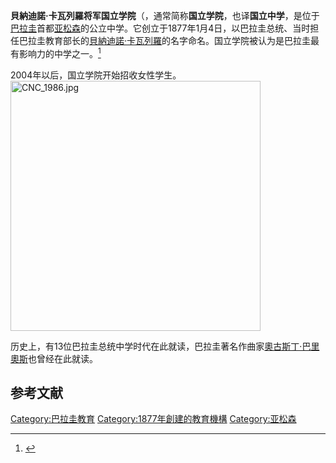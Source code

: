{{Infobox school
|name = 貝納迪諾·卡瓦列羅将军国立学院 <br /> Colegio Nacional de la Capital <br />
"Gral. Bernardino Caballero"
|seal_size = 
|seal_image = Col Nac Cap.jpg
|image=
|image_size = 
|alt  =
|caption = 
|motto=
|motto_translation= 
|streetaddress = Eusebio Ayala, 50
|region =
|city =[[亚松森|亚松森]]
|country = 巴拉圭
|coordinates=  {{coord|-25.3023|-57.6176}}
|schooltype = 公立学校
|fundingtype= 
|patron  =
|established=
|founded =  1877年1月4日
|opened  =
|locale  =
|authority  =
|category=
|oversight  =
|oversight_label  =
|authorizer =
|trustee =
|specialist =
|session =
|MOE  =
|ofsted  =
|ceeb = 
|chairman=
|chairperson=
|dean =
|administrator = [[亚松森|亚松森]]市政府
|director=
|rector  = Raúl Aguilera Méndez
|staff=
|faculty =
|teaching_staff= 
|employees  =
|key_people =
|years=
|gender  = 
|lower_age  =
|upper_age  =
|enrollment = 
|classes =
|ratio=
|system  =
|medium  =
|schedule=
|classrooms =
|campuses=
|area =
|houses  =
|colours = 蓝、红
|slogan  =
|song =
|fightsong  =
|athletics  =
|conference =
|sports  = 
|nickname= 
|team_name  = 
|accreditation =
|ranking =
|national_ranking =
|SAT  =
|ACT  =
|decile  =
|publication=
|newspaper  =
|yearbook=
|budget  =
|fees =
|revenue =
|communities=
|graduates  =
|affiliations  =
|alumni  = 
|nobel_laureates  =
|information=
|website = 
|picture =
|picture_caption  = 
|picture2=
|picture_caption2 = 
|founders= {{link-en|何塞·米格尔·卡雷拉|JoséMiguelCarrera}},{{link-en|卡米洛·恩里克斯|CamiloHenríquez}}
|schoolboard=
|category_label=
|schoolcode =
|president  =
|chair=
|custodian  =
|age range  =
|enrollment_as_of = 
|Chilean_Students =
|international_students =
|avg_class_size_es=
|avg_class_size_ms=
|avg_class_size_hs=
|language= 
|schedtyp=
|hours_in_day  = 
|campus_Bound  =
|colors  =
|mascot image  =
|vision  =
|testname=
|testaverage=
|bar pass rate =
|roll =
|products=
|endowment  =
|tuition =
|feeders =
|main feeder school for =
|free_label =
|free_text  =
|free_label1=
|free_text1 =
|free_label2=
|free_text2 =
|free_label3=
|free_text3 =
|free_label4=
|free_text4 =
|free_label5=
|free_text5 =
|homepage=
|url  = [https://web.archive.org/web/20110519082318/http://www.mec.gov.py/cnc/index.htm www.mec.gov.py/cnc]
}}
'''貝納迪諾·卡瓦列羅将军国立学院'''（{{lang-es| Colegio Nacional de la Capital "Gral. Bernardino Caballero"}}，通常简称'''国立学院'''，也译'''国立中学'''，是位于[[巴拉圭|巴拉圭]]首都[[亚松森|亚松森]]的公立中学。它创立于1877年1月4日，以巴拉圭总统、当时担任巴拉圭教育部长的[[貝納迪諾·卡瓦列羅|貝納迪諾·卡瓦列羅]]的名字命名。国立学院被认为是巴拉圭最有影响力的中学之一。<ref>{{cite web|url=https://www.adndigital.com.py/mandatario-asiste-graduacion-estudiantes-del-colegio-nacional-la-capital/|title=Mandatario asiste a graduación de estudiantes del Colegio Nacional de la Capital|publisher=ADN Paraguayo|accessdate=2018-12-11|archive-date=2020-11-12|archive-url=https://web.archive.org/web/20201112025640/https://www.adndigital.com.py/mandatario-asiste-graduacion-estudiantes-del-colegio-nacional-la-capital/|dead-url=no}}</ref>

2004年以后，国立学院开始招收女性学生。
[[File:CNC_1986.jpg|400px]]

历史上，有13位巴拉圭总统中学时代在此就读，巴拉圭著名作曲家[[奧古斯丁·巴里奧斯|奧古斯丁·巴里奧斯]]也曾经在此就读。

==参考文献==
{{reflist}}

[[Category:巴拉圭教育|Category:巴拉圭教育]]
[[Category:1877年創建的教育機構|Category:1877年創建的教育機構]]
[[Category:亚松森|Category:亚松森]]